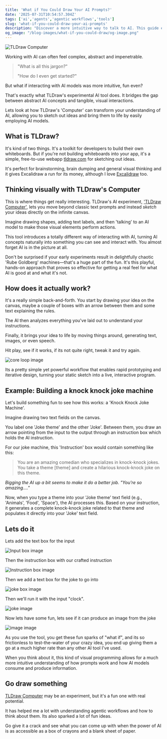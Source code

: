 ```yaml
---
title: 'What if You Could Draw Your AI Prompts?'
date: '2025-07-31T10:54:57.304Z'
tags: ['ai','agents','agentic workflows','tools']
slug: 'what-if-you-could-draw-your-ai-prompts'
description: "Discover a more intuitive way to talk to AI. This guide explores TLDraw's Computer, a tool that lets you sketch your prompts and make abstract ideas tangible."
og_image: "/blog-images/what-if-you-could-draw/og-image.png"
---
```


![TLDraw Computer](/blog-images/what-if-you-could-draw/og-image.png)

Working with AI can often feel complex, abstract and impenetrable. 

> "What is all this jargon?" 
>
> "How do I even get started?" 

But what if interacting with AI models was more intuitive, fun even? 

That's exactly what TLDraw's experimental AI tool does. It bridges the gap between abstract AI concepts and tangible, visual interactions. 

Lets look at how TLDraw's 'Computer' can transform your understanding of AI, allowing you to sketch out ideas and bring them to life by easily employing AI models.

## What is TLDraw?

It's kind of two things. It's a toolkit for developers to build their own whiteboards. But if you're not building whiteboards into your app, it's a simple, free-to-use webapp [tldraw.com](https://tldraw.com) for sketching out ideas. 

It's perfect for brainstorming, brain dumping and general visual thinking and it gives Excalidraw a run for its money, although I love [Excalidraw](https://excalidraw.com) too.

## Thinking visually with TLDraw's Computer

This is where things get really interesting. TLDraw's AI experiment, ['TLDraw Computer'](https://computer.tldraw.com), 
lets you move beyond classic text prompts and instead _sketch_ your ideas directly on the infinite canvas.

Imagine drawing shapes, adding text labels, and then 'talking' to an AI model to make those visual elements perform actions. 


This tool introduces a totally different way of interacting with AI, turning AI concepts naturally into something you can see and interact with. 
You almost forget AI is in the picture at all. 


Don't be surprised if your early experiments result in delightfully chaotic 'Rube Goldberg' machines—that's a huge part of the fun. 
It's this playful, hands-on approach that proves so effective for getting a real feel for what AI is good at and what it's not.


## How does it actually work?

It's a really simple back-and-forth. You start by drawing your idea on the canvas, maybe a couple of boxes with an arrow between them and some text explaining the rules. 

The AI then analyzes everything you've laid out to understand your instructions. 

Finally, it brings your idea to life by moving things around, generating text, images, or even speech. 

Hit play, see if it works, if its not quite right, tweak it and try again. 


![core loop image](/blog-images/what-if-you-could-draw/workflow.png)

Its a pretty simple yet powerful workflow that enables rapid prototyping and iterative design, turning your static sketch into a live, interactive program.

## Example: Building a knock knock joke machine

Let's build something fun to see how this works: a 'Knock Knock Joke Machine'.

Imagine drawing two text fields on the canvas. 

You label one 'Joke theme' and the other 'Joke'. Between them, you draw an arrow pointing from the input to the output through an instruction box which holds the AI instruction. 

For our joke machine, this 'Instruction' box would contain something like this:

> You are an amazing comedian who specializes in knock-knock jokes. You take a theme [theme] and create a hilarious knock-knock joke on this theme.

_Bigging the AI up a bit seems to make it do a better job. "You're so amazing...."_

Now, when you type a theme into your 'Joke theme' text field (e.g., 'Animals', 'Food', 'Space'), the AI processes this. Based on your instruction, it generates a complete knock-knock joke related to that theme and populates it directly into your 'Joke' text field.


## Lets do it
Lets add the text box for the input


![Input box image](/blog-images/what-if-you-could-draw/input-box.png)

Then the instruction box with our crafted instruction


![Instruction box image](/blog-images/what-if-you-could-draw/instruction.png)

Then we add a text box for the joke to go into


![joke box image](/blog-images/what-if-you-could-draw/joke-box.png)

Then we'll run it with the input "clock".


![joke image](/blog-images/what-if-you-could-draw/run-the-joke.png)

Now lets have some fun, lets see if it can produce an image from the joke


![image image](/blog-images/what-if-you-could-draw/image.png)

As you use the tool, you get these fun sparks of "what if", and its so frictionless to test-the-water of your crazy idea, you end up giving them a go at a much higher rate than any other AI tool I've used. 

When you think about it, this kind of visual programming allows for a much more intuitive understanding of how prompts work and how AI models consume and produce information.

## Go draw something

[TLDraw Computer](https://computer.tldraw.com) may be an experiment, but it's a fun one with real potential. 

It has helped me a lot with understanding agentic workflows and how to think about them. Its also sparked a lot of fun ideas. 

Go give it a crack and see what you can come up with when the power of AI is as accessible as a box of crayons and a blank sheet of paper. 
